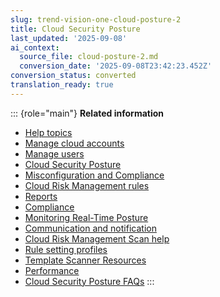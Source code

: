 ```yaml
---
slug: trend-vision-one-cloud-posture-2
title: Cloud Security Posture
last_updated: '2025-09-08'
ai_context:
  source_file: cloud-posture-2.md
  conversion_date: '2025-09-08T23:42:23.452Z'
conversion_status: converted
translation_ready: true
---
```


::: {role="main"}
**Related information**

- [Help topics](help-topics-2.mdx)
- [Manage cloud accounts](manage-cloud-accounts-2.mdx)
- [Manage users](manage-users-2.mdx)
- [Cloud Security Posture](cloud-overview-dashboard-2.md "Get a holistic view of your cloud environment to help monitor and manage cloud asset-related risks.")
- [Misconfiguration and Compliance](cloud-identity-dashboard-view-2.mdx)
- [Cloud Risk Management rules](rules-2.mdx)
- [Reports](reports-cloud-posture-2.mdx)
- [Compliance](compliance-2.mdx)
- [Monitoring Real-Time Posture](monitoring-real-time-threats-2.mdx)
- [Communication and notification](communication-notification-2.mdx)
- [Cloud Risk Management Scan help](help-cloud-posture-bot-2.mdx)
- [Rule setting profiles](rule-setting-profiles-cloud-posture-2.mdx)
- [Template Scanner Resources](Vision-One-template-scanner-2.mdx)
- [Performance](performance-2.mdx)
- [Cloud Security Posture FAQs](faqs-cloud-posture-intro-2.md "Get answers to frequently asked support questions for Cloud Security Posture.")
:::
